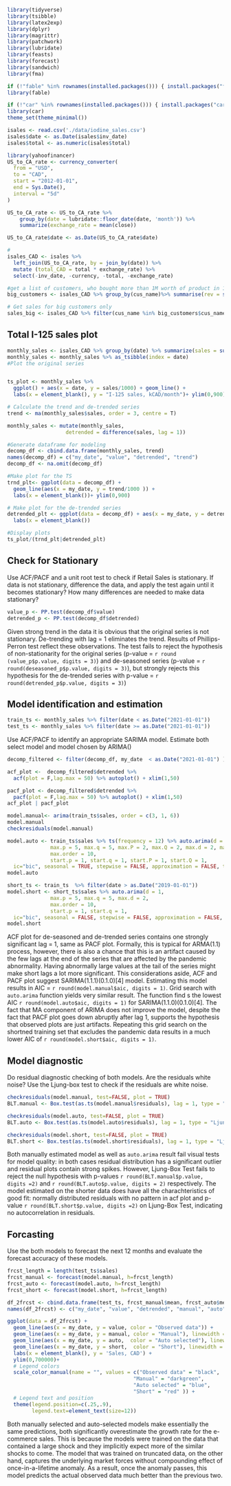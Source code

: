 ```r
library(tidyverse)
library(tsibble)
library(latex2exp)
library(dplyr)
library(magrittr)
library(patchwork)
library(lubridate)
library(feasts)
library(forecast)
library(sandwich)
library(fma)

if (!"fable" %in% rownames(installed.packages())) { install.packages("fable") }
library(fable)

if (!"car" %in% rownames(installed.packages())) { install.packages("car")}
library(car)
theme_set(theme_minimal())
```

```r
isales <- read.csv('./data/iodine_sales.csv')
isales$date <- as.Date(isales$inv_date)
isales$total <- as.numeric(isales$total)

```


```r
library(yahoofinancer)
US_to_CA_rate <- currency_converter(
  from = "USD",
  to = "CAD",
  start = "2012-01-01",
  end = Sys.Date(),
  interval = "5d"
)

US_to_CA_rate <- US_to_CA_rate %>% 
    group_by(date = lubridate::floor_date(date, 'month')) %>%
    summarize(exchange_rate = mean(close))

US_to_CA_rate$date <- as.Date(US_to_CA_rate$date)
```


```r
# 
isales_CAD <- isales %>%
  left_join(US_to_CA_rate, by = join_by(date)) %>% 
  mutate (total_CAD = total * exchange_rate) %>% 
  select(-inv_date, -currency, -total, -exchange_rate) 
```

```r
#get a list of customers, who bought more than 1M worth of product in 10 years
big_customers <- isales_CAD %>% group_by(cus_name)%>% summarise(rev = sum(total_CAD)) %>% filter(rev > 500000)

# Get sales for big customers only
sales_big <- isales_CAD %>% filter(cus_name %in% big_customers$cus_name)
```
## Total I-125 sales plot

```r
monthly_sales <- isales_CAD %>% group_by(date) %>% summarize(sales = sum(total_CAD))
monthly_sales <- monthly_sales %>% as_tsibble(index = date)
#Plot the original series


ts_plot <- monthly_sales %>% 
  ggplot() + aes(x = date, y = sales/1000) + geom_line() + 
  labs(x = element_blank(), y = "I-125 sales, kCAD/month")+ ylim(0,900)

# Calculate the trend and de-trended series
trend <- ma(monthly_sales$sales, order = 3, centre = T)

monthly_sales <- mutate(monthly_sales, 
                   detrended = difference(sales, lag = 1))

#Generate dataframe for modeling
decomp_df <- cbind.data.frame(monthly_sales, trend)
names(decomp_df) = c("my_date", "value", "detrended", "trend")
decomp_df <- na.omit(decomp_df)

#Make plot for the TS
trnd_plt<- ggplot(data = decomp_df) + 
  geom_line(aes(x = my_date, y = trend/1000 )) + 
  labs(x = element_blank())+ ylim(0,900)

# Make plot for the de-trended series
detrended_plt <- ggplot(data = decomp_df) + aes(x = my_date, y = detrended ) + geom_line() + 
  labs(x = element_blank())

#Display plots
ts_plot/(trnd_plt|detrended_plt)
```
## Check for Stationary 

Use ACF/PACF and a unit root test to check if Retail Sales is stationary. If data is not stationary, difference the data, and apply the
test again until it becomes stationary? How many differences are needed to make data stationary?

```r
value_p <- PP.test(decomp_df$value)
detrended_p <- PP.test(decomp_df$detrended)
```
Given strong trend in the data it is obvious that the original series is not stationary. De-trending with lag = 1 eliminates the trend. Results of Phillips-Perron test reflect these observations. The test fails to reject the hypothesis of non-stationarity for the original series (p-value = `r round (value_p$p.value, digits = 3)`) and de-seasoned series (p-value = `r round(deseasoned_p$p.value, digits = 3)`), but strongly rejects this hypothesis for the de-trended series with p-value = `r round(detrended_p$p.value, digits = 3)`)

## Model identification and estimation

```r
train_ts <- monthly_sales %>% filter(date < as.Date("2021-01-01"))
test_ts <- monthly_sales %>% filter(date >= as.Date("2021-01-01"))
```


Use ACF/PACF to identify an appropriate SARIMA model. Estimate both select model and model chosen by ARIMA()

```r
decomp_filtered <- filter(decomp_df, my_date  < as.Date("2021-01-01") )

acf_plot <-  decomp_filtered$detrended %>%
  acf(plot = F,lag.max = 50) %>% autoplot() + xlim(1,50)

pacf_plot <- decomp_filtered$detrended %>%
  pacf(plot = F,lag.max = 50) %>% autoplot() + xlim(1,50)
acf_plot | pacf_plot
```



```r
model.manual<- arima(train_ts$sales, order = c(3, 1, 6))
model.manual
checkresiduals(model.manual)
```


```r
model.auto <- train_ts$sales %>% ts(frequency = 12) %>% auto.arima(d = 1, D = 0,
              max.p = 5, max.q = 5, max.P = 2, max.Q = 2, max.d = 2, max.D = 2,
              max.order = 10,
              start.p = 1, start.q = 1, start.P = 1, start.Q = 1,
  ic="bic", seasonal = TRUE, stepwise = FALSE, approximation = FALSE, trace = TRUE)
model.auto
```

```r
short_ts <- train_ts  %>% filter(date > as.Date("2019-01-01"))
model.short <- short_ts$sales %>% auto.arima(d = 1,
              max.p = 5, max.q = 5, max.d = 2,
              max.order = 10,
              start.p = 1, start.q = 1,
  ic="bic", seasonal = FALSE, stepwise = FALSE, approximation = FALSE, trace = FALSE)
model.short
```

ACF plot for de-seasoned and de-trended series contains one strongly significant lag = 1, same as PACF plot. Formally, this is typical for ARMA(1.1) process, however, there is also a chance that this is an artifact caused by the few lags at the end of the series that are affected by the pandemic abnormality. Having abnormally large values at the tail of the series might make short lags a lot more significant. This considerations aside, ACF and PACF plot suggest SARIMA(1.1.1)(0.1.0)[4] model. Estimating this model results in AIC = `r round(model.manual$aic, digits = 1)`.
Grid search with `auto.arima` function yields very similar result. The function find s the lowest AIC `r round(model.auto$aic, digits = 1)` for SARIMA(1.1.0)(0.1.0)[4]. The fact that MA component of ARIMA does not improve the model, despite the fact that PACF plot goes down abruptly after lag 1, supports the hypothesis that observed plots are just artifacts.
Repeating this grid search on the shortned training set that excludes the pandemic data results in a much lower AIC of `r round(model.short$aic, digits = 1)`.

## Model diagnostic 

Do residual diagnostic checking of both models. Are the residuals white noise? Use the Ljung-box test to check if the residuals are white noise.  

```r
checkresiduals(model.manual, test=FALSE, plot = TRUE)
BLT.manual <- Box.test(as.ts(model.manual$residuals), lag = 1, type = "Ljung-Box")
```

```r
checkresiduals(model.auto, test=FALSE, plot = TRUE)
BLT.auto <- Box.test(as.ts(model.auto$residuals), lag = 1, type = "Ljung-Box")
```

```r
checkresiduals(model.short, test=FALSE, plot = TRUE)
BLT.short <- Box.test(as.ts(model.short$residuals), lag = 1, type = "Ljung-Box")
```

Both manually estimated model as well as `auto.arima` result fail visual tests for model quality: in both cases residual distribution has a significant outlier and residual plots contain strong spikes. However, Ljung-Box Test fails to reject the null hypothesis with p-values `r round(BLT.manual$p.value, digits =2)` and `r round(BLT.auto$p.value, digits = 2)` respectively.
The model estimated on the shorter data does have all the charachteristics of good fit: normally distributed residuals with no pattern in acf plot and p-value `r round(BLT.short$p.value, digits =2)` on Ljung-Box Test, indicating no autocorrelation in residuals.



## Forcasting 

Use the both models to forecast the next 12 months and evaluate the forecast accuracy of these models.

```r
frcst_length = length(test_ts$sales)
frcst_manual <- forecast(model.manual, h=frcst_length)
frcst_auto <- forecast(model.auto, h=frcst_length)
frcst_short <- forecast(model.short, h=frcst_length)
```

```r
df_2frcst <- cbind.data.frame(test_ts, frcst_manual$mean, frcst_auto$mean, frcst_short$mean)
names(df_2frcst) <- c("my_date", "value", "detrended", "manual", "auto", "short")

ggplot(data = df_2frcst) + 
  geom_line(aes(x = my_date, y = value, color = "Observed data")) +
  geom_line(aes(x = my_date, y = manual, color = "Manual"), linewidth = 0.25) + 
  geom_line(aes(x = my_date, y = auto,  color = "Auto selected"), linewidth = 0.25) +
  geom_line(aes(x = my_date, y = short,  color = "Short"), linewidth = 0.25) +
  labs(x = element_blank(), y = 'Sales, CAD') + 
  ylim(0,700000)+
  # Legend colors
  scale_color_manual(name = "", values = c("Observed data" = "black", 
                                         "Manual" = "darkgreen",
                                         "Auto selected" = "blue",
                                         "Short" = "red" )) +
  # Legend text and position
  theme(legend.position=c(.25,.9),
        legend.text=element_text(size=12))
```

Both manually selected and auto-selected models make essentially the same predictions, both significantly overestimate the growth rate for the e-commerce sales. This is because the models were trained on the data that contained a large shock and they implicitly expect more of the similar shocks to come. The model that was trained on truncated data, on the other hand, captures the underlying market forces without compounding effect of once-in-a-lifetime anomaly. As a result, once the anomaly passes, this model predicts the actual observed data much better than the previous two.